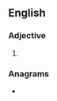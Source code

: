 ==English==

===Adjective===
{{head|en|adjective superlative form}}

# {{en-superlative of|antsy}}

===Anagrams===
* {{anagrams|en|Titaness|antisets|instates|nastiest|satinets|stainest|statines}}